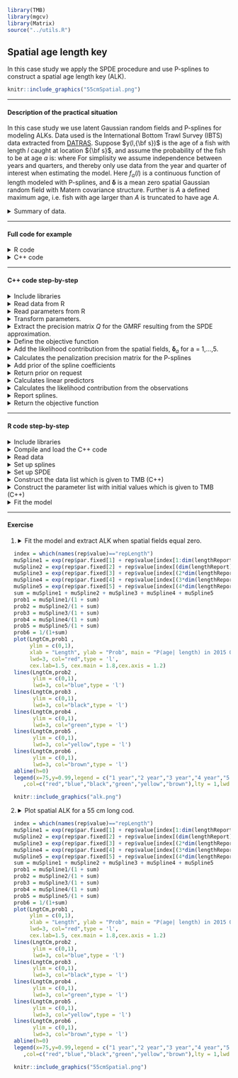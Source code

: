 ```r
library(TMB)
library(mgcv)
library(Matrix)
source("../utils.R")
```


## **Spatial age length key** 
In this case study we apply the SPDE procedure and use P-splines to construct a spatial age length key (ALK).

```r
knitr::include_graphics("55cmSpatial.png")
```

***
#### Description of the practical situation
In this case study we use latent Gaussian random fields and P-splines for modeling ALKs. Data used is the International Bottom Trawl Survey (IBTS) data extracted from [DATRAS](https://datras.ices.dk/Data_products/Download/Download_Data_public.aspx).   Suppose $y(l,{\bf s})$ is the age of a fish with length $l$ caught at location ${\bf s}$, and assume the probability of the fish to be at age $a$ is:
\begin{align}
\pi_a(y(l,{\bf s})) =
\begin{cases}
\frac{\exp(\mu_a)}{1+ \sum_{i = M}^{A-1} \exp(\mu_a)} ,& a<A \\
\frac{1}{1+ \sum_{i = M}^{A-1} \exp(\mu_a)},& a=A
\end{cases},
\label{model}
\end{align}
where 
\begin{align}\label{eq:linearPred}
\mu_a(l,{\bf s}) = \beta_{0,a} + f_a(l)  + \delta_a({\bf s}).
\end{align}
For simplisity we assume independence between years and quarters, and thereby only use data from the year and quarter of interest when estimating the model. Here $f_a(l)$ is a continuous function of length modeled with P-splines, and $\pmb{\delta}$ is a mean zero spatial Gaussian random field with Matern covariance structure. Further is $A$ a defined maximum age, i.e. fish with age larger than $A$ is truncated to have age $A$.


<details> <summary> Summary of data.</summary>
 The data used is extracted from [DATRAS](https://datras.ices.dk/Data_products/Download/Download_Data_public.aspx).
```r
load("cod2015Q1.RData")
head(ca_hh,5)
```
Note that the data from [DATRAS](https://datras.ices.dk/Data_products/Download/Download_Data_public.aspx) comes in three parts with separate information, with an `haul.id` connecting them. Our dataset is constructed by merging these three data sources with the `haul.id`. We have further duplicated rows which describes observations of several fish, information about numbers of fish per row is given by `NoAtALK`. 

The variables used in the model is:

* `LngtCm` is the fish length in cm
* `lon,lat` = $s$ (spatial location)
* `age` is the reponse variable
</details>

***

#### Full code for example
<details> <summary> R code</summary>
```r
include_source("spatialALK.R", linesToInclud=c(1:110))
```
</details>

<details> <summary> C++ code</summary>
```r
include_source("spatialALK.cpp", linesToInclud=c(1:999))
```
</details>


***
#### C++ code step-by-step
<details>  
  <summary>Include libraries </summary>
```c++
  using namespace density; //use GMRF
  using namespace R_inla; //use Q_spde
  using namespace Eigen; //Utilize sparse structures
```
</details>

<details>
  <summary>Read data from R</summary>
```c++
  DATA_VECTOR(age); //The response
  DATA_SPARSE_MATRIX(X); //Design matrix for splines
  DATA_SPARSE_MATRIX(designMatrixForReport); //Design matrix for report of splines
  DATA_VECTOR(Sdims); //Dimensions of penalization matrices
  DATA_INTEGER(antObs); //Number of observation
  DATA_SPARSE_MATRIX(S); //Penalization matrix
  DATA_STRUCT(spde,spde_t); //Three matrices needed for representing the spatial field
  DATA_SPARSE_MATRIX(A);  //Matrix for interpolating points witin triangles
  DATA_INTEGER(flag); // if flag=0 the prior for x is calculated
```
</details>

<details>
  <summary>Read parameters from R</summary>
```c++
  PARAMETER_VECTOR(beta0); //Intercepts
  PARAMETER_VECTOR(betaLength); //Regression parameters
  PARAMETER_VECTOR(log_lambda); //Penalization parameter
  PARAMETER_VECTOR(x1);//spatial field age 1
  PARAMETER_VECTOR(x2);//spatial field age 2
  PARAMETER_VECTOR(x3);//spatial field age 3
  PARAMETER_VECTOR(x4);//spatial field age 4
  PARAMETER_VECTOR(x5);//spatial field age 5
  PARAMETER(logKappa);//Spatial scale parameter in Matern covariance structures
  PARAMETER(logTau);//Precision parameter in Matern covariance structures
```
</details>

<details>
  <summary>Transform parameters. </summary>
```c++
   Type kappa = exp(logKappa);
   Type tau = exp(logTau);
   vector<Type> lambda = exp(log_lambda);
```
</details>


<details>
  <summary>Extract the precision matrix $Q$ for the GMRF resulting from the SPDE approximation. </summary>
```c++
   SparseMatrix<Type> Q1 = Q_spde(spde,kappa);
   SparseMatrix<Type> Q2 = Q_spde(spde,kappa);
   SparseMatrix<Type> Q3 = Q_spde(spde,kappa);
   SparseMatrix<Type> Q4 = Q_spde(spde,kappa);
   SparseMatrix<Type> Q5 = Q_spde(spde,kappa);
```
</details>

<details>
  <summary>Define the objective function </summary>
```c++
   Type nll = 0;
```
</details>

<details>
  <summary>Add the likelihood contribution from the spatial fields, $\pmb{\delta}_a$ for a = 1,...,5. </summary>
```c++      
  nll += GMRF(Q1,false)(x1)+
  GMRF(Q2,false)(x2)+
  GMRF(Q3,false)(x3)+
  GMRF(Q4,false)(x4)+
  GMRF(Q5,false)(x5);
```
</details>

<details>
  <summary>Calculates the penalization precision matrix for the P-splines </summary>
```c++
  matrix<Type> lambdaDiag(CppAD::Integer(sum(Sdims)),CppAD::Integer(sum(Sdims)));
  lambdaDiag.setZero();
  int counter = 0;
  for(int i =0; i<Sdims.size(); i++){
   for(int j=0; j<Sdims(i); j++){
     lambdaDiag(counter,counter) = lambda(i);
     counter++;
   }
  }
  SparseMatrix<Type> sparse = lambdaDiag.sparseView();
  SparseMatrix<Type> lambdaS = S*sparse;
```
</details>

<details>
  <summary>Add prior of the spline coefficients </summary>
```c++
  nll += GMRF(lambdaS,false)(betaLength);
```
</details>

<details>
  <summary>Return prior on request </summary>
```c++
  if (flag == 0) return nll;
```
</details>

<details>
  <summary>Calculates linear predictors </summary>
```c++
  vector<Type> ageLength = X* betaLength;

  vector<Type> delta1 = (A*x1)/tau;
  vector<Type> delta2 = (A*x2)/tau;
  vector<Type> delta3 = (A*x3)/tau;
  vector<Type> delta4 = (A*x4)/tau;
  vector<Type> delta5 = (A*x5)/tau;

  vector<Type> nu1 = exp(beta0(0) + ageLength.segment(0,antObs)+  delta1);
  vector<Type> nu2 = exp(beta0(1) + ageLength.segment(antObs,antObs)+  delta2);
  vector<Type> nu3 = exp(beta0(2) + ageLength.segment(2*antObs,antObs)+  delta3);
  vector<Type> nu4 = exp(beta0(3) + ageLength.segment(3*antObs,antObs)+  delta4);
  vector<Type> nu5 = exp(beta0(4) + ageLength.segment(4*antObs,antObs)+  delta5);
```
</details>

<details>
  <summary>Calculates the likelihood contribution from the observations </summary>
```c++
  vector<Type> prob(7);
  Type sum;
  for(int i=0;i<antObs; ++i){

    sum = nu1(i) + nu2(i) + nu3(i) + nu4(i)+ nu5(i);
    prob(1) = nu1(i)/(1+sum);
    prob(2) = nu2(i)/(1+sum);
    prob(3) = nu3(i)/(1+sum);
    prob(4) = nu4(i)/(1+sum);
    prob(5) = nu5(i)/(1+sum);
    prob(6) = 1/(1+sum);

    if(age(i)==1){
      nll += -log(prob(1));
    }
    if(age(i)==2){
      nll += -log(prob(2));
    }
    if(age(i)==3){
      nll += -log(prob(3));
    }
    if(age(i)==4){
      nll += -log(prob(4));
    }
    if(age(i)==5){
      nll += -log(prob(5));
    }
    if(age(i)>5){
      nll += -log(prob(6));
    }
  }
```
</details>


<details>
  <summary> Report splines.  </summary>
```c++
  vector<Type> repLength = designMatrixForReport* betaLength;
  ADREPORT(repLength);
```
</details>

<details>
<summary>Return the objective function </summary>
```c++
  return nll;
```
</details>

***

#### R code step-by-step
<details>  
  <summary>Include libraries</summary>
```r
  library(TMB)
  library(INLA) #Use SPDE functionality
  library(rgdal) #use readOGR
  library(mgcv) #Use spline functionality
  library(maptools) #use pointLabel()
  library(fields) #use image.plot()
  library(rworldxtra) #Use dataset for ploting
```
</details>

<details>  
  <summary>Compile and load the C++ code</summary>
```r
  compile("spatialALK.cpp")
  dyn.load(dynlib("spatialALK"))
```
</details>

<details>  
  <summary>Read data</summary>
```r
  load("cod2015Q1.RData")
  plusGroup = 6;
  
  polygons <- readOGR("Roundfish_shapefiles")
  data(countriesHigh)
  map <- countriesHigh
```
</details>

<details>  
  <summary>Set up splines</summary>
```r
  gam_setup = gam(Age ~ s(LngtCm, bs = "cs"),
                  data = ca_hh,fit=FALSE)
  
  #Penelization matrix
  S = gam_setup$smooth[[1]]$S[[1]]
  S_list = list(rep(list(S),plusGroup-1))[[1]]
  S_combined = .bdiag(S_list)         # join S's in sparse matrix
  Sdims = unlist(lapply(S_list,nrow)) # Find dimension of each S
  
  #Design matrix
  X_list = list(rep(list(gam_setup$X[,-1]),plusGroup-1))[[1]]
  
  #For report
  LngtCm=seq(min(ca_hh$LngtCm),100,by = 1)
  lengthReport = PredictMat(gam_setup$smooth[[1]],data = data.frame(LngtCm))
  lengthReport_list = list(rep(list(lengthReport),plusGroup-1))[[1]]
```
</details>

<details>  
  <summary>Set up SPDE</summary>
```r
  #Extract the locations and convert to UTM-coordinates
  n = dim(ca_hh)[1]
  XY = data.frame(ca_hh$lon, ca_hh$lat)
  names(XY) = c("X","Y")
  
  UTMcenter = 31
  latLon = SpatialPoints(XY, proj4string = CRS(as.character(NA)))
  proj4string(latLon) ="+proj=longlat"
  XYUTM= spTransform(latLon,paste("+proj=utm +",UTMcenter,"V +units=km",sep = ""))
  
  cutoff = 50
  maxEdge = c(100,140)
  points = matrix(0,n,2)
  points[,1] = XYUTM$X
  points[,2] = XYUTM$Y
  boundary = INLA::inla.nonconvex.hull(points)
  boundary2 = INLA::inla.nonconvex.hull(points,convex = -0.45)
  mesh = INLA::inla.mesh.2d(loc = points, boundary = list(boundary,boundary2),max.edge = maxEdge,cutoff = cutoff)
  A = inla.spde.make.A(mesh,points)
  spde = INLA::inla.spde2.matern(mesh = mesh , alpha = 2)#Defines the parts needed in the precision matrix
```
</details>

<details>  
  <summary> Construct the data list which is given to TMB (C++)</summary>
```r
  data = list(
    age = ca_hh$Age,
    antObs = length(ca_hh$Age),
    length = ca_hh$LngtCm,
    Sdims = Sdims,
    S = S_combined,
    X = .bdiag(X_list), # Design matrix, without intercept
    designMatrixForReport = .bdiag(lengthReport_list),
    A =  A,
    spde = spde$param.inla[c("M0","M1","M2")]
  )
```
</details>

<details>  
  <summary> Construct the parameter list with initial values which is given to TMB (C++)</summary>
```r
  parameters <- list(
    beta0 = rep(0,plusGroup-1),
    betaLength = rep(0,dim(S)[1]*(plusGroup-1)),
    log_lambda = rep(0,plusGroup-1),
    x1 = rep(0,mesh$n),
    x2 = rep(0,mesh$n),
    x3 = rep(0,mesh$n),
    x4 = rep(0,mesh$n),
    x5 = rep(0,mesh$n),
    logKappa = -4,
    logTau = 4
  )
```
</details>

<details>  
  <summary> Fit the model</summary>
```r
  data$flag = 1
  obj <- TMB::MakeADFun(data,parameters,
                        random = c("x1","x2","x3","x4","x5", "betaLength"),
                        DLL = "spatialALK")
  obj <- normalize(obj, flag="flag")
  opt<-stats::nlminb(obj$par,obj$fn,obj$gr,
                     control = list(iter.max = 300,
                                    eval.max = 300))
  rep<-TMB::sdreport(obj, getJointPrecision=TRUE)
```
</details>


***
#### Exercise


1. 
<details>  
  <summary> Fit the model and extract ALK when spatial fields equal zero.</summary>
```r
  index = which(names(rep$value)=="repLength")
  muSpline1 = exp(rep$par.fixed[1] + rep$value[index[1:dim(lengthReport)[1]]]) 
  muSpline2 = exp(rep$par.fixed[2] + rep$value[index[(dim(lengthReport)[1]+1):(2*dim(lengthReport)[1])]])
  muSpline3 = exp(rep$par.fixed[3] + rep$value[index[(2*dim(lengthReport)[1]+1):(3*dim(lengthReport)[1])]]) 
  muSpline4 = exp(rep$par.fixed[4] + rep$value[index[(3*dim(lengthReport)[1]+1):(4*dim(lengthReport)[1])]]) 
  muSpline5 = exp(rep$par.fixed[5] + rep$value[index[(4*dim(lengthReport)[1]+1):(5*dim(lengthReport)[1])]]) 
  sum = muSpline1 + muSpline2 + muSpline3 + muSpline4 + muSpline5
  prob1 = muSpline1/(1 + sum)
  prob2 = muSpline2/(1 + sum)
  prob3 = muSpline3/(1 + sum)
  prob4 = muSpline4/(1 + sum)
  prob5 = muSpline5/(1 + sum)
  prob6 = 1/(1+sum)
  plot(LngtCm,prob1 ,
       ylim = c(0,1),
       xlab = "Length", ylab = "Prob", main = "P(age| length) in 2015 Q1 for cod",
       lwd=3, col="red",type = 'l',
       cex.lab=1.5, cex.main = 1.8,cex.axis = 1.2)
  lines(LngtCm,prob2 ,
        ylim = c(0,1),
        lwd=3, col="blue",type = 'l')
  lines(LngtCm,prob3 ,
        ylim = c(0,1),
        lwd=3, col="black",type = 'l')
  lines(LngtCm,prob4 ,
        ylim = c(0,1),
        lwd=3, col="green",type = 'l')
  lines(LngtCm,prob5 ,
        ylim = c(0,1),
        lwd=3, col="yellow",type = 'l')
  lines(LngtCm,prob6 ,
        ylim = c(0,1),
        lwd=3, col="brown",type = 'l')
  abline(h=0)
  legend(x=75,y=0.99,legend = c("1 year","2 year","3 year","4 year","5 year",">5 year")
     ,col=c("red","blue","black","green","yellow","brown"),lty = 1,lwd = 3)
```
```r
  knitr::include_graphics("alk.png")
```
</details>

2. 
<details>  
  <summary>Plot spatial ALK for a 55 cm long cod.</summary>
```r
  index = which(names(rep$value)=="repLength")
  muSpline1 = exp(rep$par.fixed[1] + rep$value[index[1:dim(lengthReport)[1]]]) 
  muSpline2 = exp(rep$par.fixed[2] + rep$value[index[(dim(lengthReport)[1]+1):(2*dim(lengthReport)[1])]])
  muSpline3 = exp(rep$par.fixed[3] + rep$value[index[(2*dim(lengthReport)[1]+1):(3*dim(lengthReport)[1])]]) 
  muSpline4 = exp(rep$par.fixed[4] + rep$value[index[(3*dim(lengthReport)[1]+1):(4*dim(lengthReport)[1])]]) 
  muSpline5 = exp(rep$par.fixed[5] + rep$value[index[(4*dim(lengthReport)[1]+1):(5*dim(lengthReport)[1])]]) 
  sum = muSpline1 + muSpline2 + muSpline3 + muSpline4 + muSpline5
  prob1 = muSpline1/(1 + sum)
  prob2 = muSpline2/(1 + sum)
  prob3 = muSpline3/(1 + sum)
  prob4 = muSpline4/(1 + sum)
  prob5 = muSpline5/(1 + sum)
  prob6 = 1/(1+sum)
  plot(LngtCm,prob1 ,
       ylim = c(0,1),
       xlab = "Length", ylab = "Prob", main = "P(age| length) in 2015 Q1 for cod",
       lwd=3, col="red",type = 'l',
       cex.lab=1.5, cex.main = 1.8,cex.axis = 1.2)
  lines(LngtCm,prob2 ,
        ylim = c(0,1),
        lwd=3, col="blue",type = 'l')
  lines(LngtCm,prob3 ,
        ylim = c(0,1),
        lwd=3, col="black",type = 'l')
  lines(LngtCm,prob4 ,
        ylim = c(0,1),
        lwd=3, col="green",type = 'l')
  lines(LngtCm,prob5 ,
        ylim = c(0,1),
        lwd=3, col="yellow",type = 'l')
  lines(LngtCm,prob6 ,
        ylim = c(0,1),
        lwd=3, col="brown",type = 'l')
  abline(h=0)
  legend(x=75,y=0.99,legend = c("1 year","2 year","3 year","4 year","5 year",">5 year")
     ,col=c("red","blue","black","green","yellow","brown"),lty = 1,lwd = 3)
```
```r
  knitr::include_graphics("55cmSpatial.png")
```
</details>

